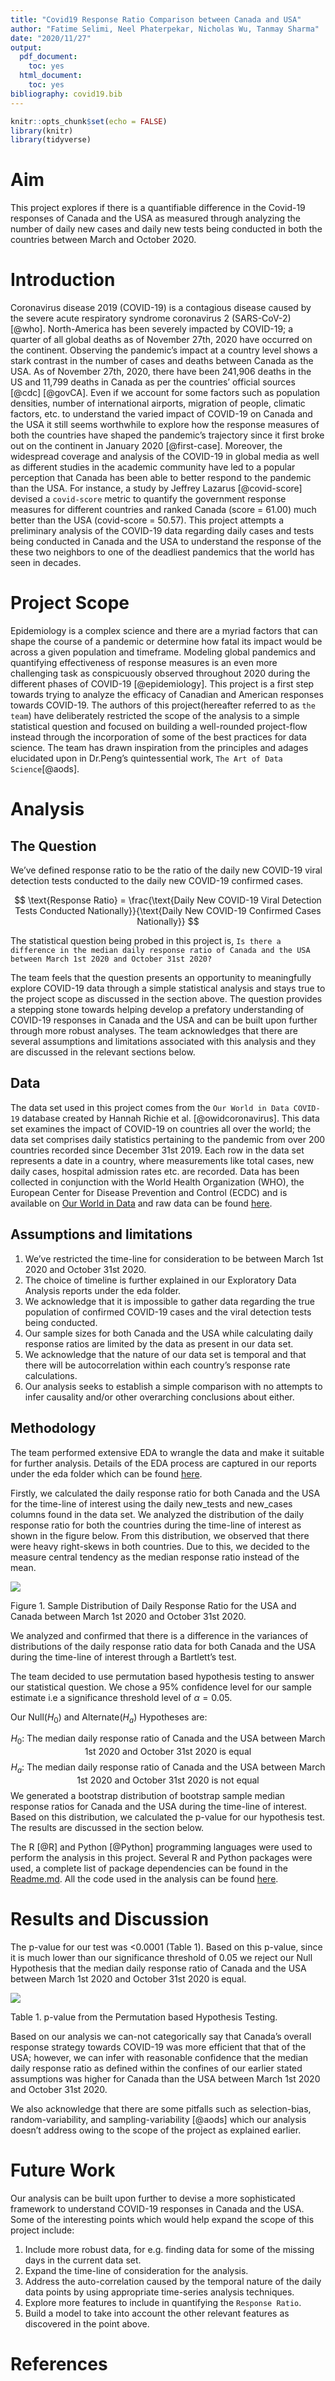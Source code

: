 ```yaml
---
title: "Covid19 Response Ratio Comparison between Canada and USA"
author: "Fatime Selimi, Neel Phaterpekar, Nicholas Wu, Tanmay Sharma"
date: "2020/11/27"
output:
  pdf_document:
    toc: yes
  html_document:
    toc: yes
bibliography: covid19.bib
---
```


```r
knitr::opts_chunk$set(echo = FALSE)
library(knitr)
library(tidyverse)
```

# Aim

This project explores if there is a quantifiable difference in the Covid-19 responses of Canada and the USA as measured through analyzing the number of daily new cases and daily new tests being conducted in both the countries between March and October 2020.

# Introduction

Coronavirus disease 2019 (COVID-19) is a contagious disease caused by the severe acute respiratory syndrome coronavirus 2 (SARS-CoV-2) [@who]. North-America has been severely impacted by COVID-19; a quarter of all global deaths as of November 27th, 2020 have occurred on the continent. Observing the pandemic's impact at a country level shows a stark contrast in the number of cases and deaths between Canada as the USA. As of November 27th, 2020, there have been 241,906 deaths in the US and 11,799 deaths in Canada as per the countries' official sources [@cdc] [@govCA]. Even if we account for some factors such as population densities, number of international airports, migration of people, climatic factors, etc. to understand the varied impact of COVID-19 on Canada and the USA it still seems worthwhile to explore how the response measures of both the countries have shaped the pandemic's trajectory since it first broke out on the continent in January 2020 [@first-case]. Moreover, the widespread coverage and analysis of the COVID-19 in global media as well as different studies in the academic community have led to a popular perception that Canada has been able to better respond to the pandemic than the USA. For instance, a study by Jeffrey Lazarus [@covid-score] devised a `covid-score` metric to quantify the government response measures for different countries and ranked Canada (score = 61.00) much better than the USA (covid-score = 50.57). This project attempts a preliminary analysis of the COVID-19 data regarding daily cases and tests being conducted in Canada and the USA to understand the response of the these two neighbors to one of the deadliest pandemics that the world has seen in decades.

# Project Scope

Epidemiology is a complex science and there are a myriad factors that can shape the course of a pandemic or determine how fatal its impact would be across a given population and timeframe. Modeling global pandemics and quantifying effectiveness of response measures is an even more challenging task as conspicuously observed throughout 2020 during the different phases of COVID-19 [@epidemiology]. This project is a first step towards trying to analyze the efficacy of Canadian and American responses towards COVID-19. The authors of this project(hereafter referred to as `the team`) have deliberately restricted the scope of the analysis to a simple statistical question and focused on building a well-rounded project-flow instead through the incorporation of some of the best practices for data science. The team has drawn inspiration from the principles and adages elucidated upon in Dr.Peng's quintessential work, `The Art of Data Science`[@aods].   

# Analysis

## The Question

We've defined response ratio to be the ratio of the daily new COVID-19 viral detection tests conducted to the daily new COVID-19 confirmed cases.

$$ \text{Response Ratio} = \frac{\text{Daily New COVID-19 Viral Detection Tests Conducted Nationally}}{\text{Daily New COVID-19 Confirmed Cases Nationally}} $$

The statistical question being probed in this project is, `Is there a difference in the median daily response ratio of Canada and the USA between March 1st 2020 and October 31st 2020?`

The team feels that the question presents an opportunity to meaningfully explore COVID-19 data through a simple statistical analysis and stays true to the project scope as discussed in the section above. The question provides a stepping stone towards helping develop a prefatory understanding of COVID-19 responses in Canada and the USA and can be built upon further through more robust analyses. The team acknowledges that there are several assumptions and limitations associated with this analysis and they are discussed in the relevant sections below. 

## Data

The data set used in this project comes from the `Our World in Data COVID-19` database created by Hannah Richie et al. [@owidcoronavirus]. This data set examines the impact of COVID-19 on countries all over the world; the data set comprises daily statistics pertaining to the pandemic from over 200 countries recorded since December 31st 2019. Each row in the data set represents a date in a country, where measurements like total cases, new daily cases, hospital admission rates etc. are recorded. Data has been collected in conjunction with the World Health Organization (WHO), the European Center for Disease Prevention and Control (ECDC) and is available on [Our World in Data](https://ourworldindata.org/coronavirus) and raw data can be found [here](https://raw.githubusercontent.com/owid/covid-19-data/master/public/data/owid-covid-data.csv).

## Assumptions and limitations

1. We've restricted the time-line for consideration to be between March 1st 2020 and October 31st 2020.
2. The choice of timeline is further explained in our Exploratory Data Analysis reports under the eda folder.
3. We acknowledge that it is impossible to gather data regarding the true population of confirmed COVID-19 cases and the viral detection tests being conducted.
4. Our sample sizes for both Canada and the USA while calculating daily response ratios are limited by the data as present in our data set. 
5. We acknowledge that the nature of our data set is temporal and that there will be autocorrelation within each country's response rate calculations.
6. Our analysis seeks to establish a simple comparison with no attempts to infer causality and/or other overarching conclusions about either. 

## Methodology

The team performed extensive EDA to wrangle the data and make it suitable for further analysis. Details of the EDA process are captured in our reports under the eda folder which can be found [here](https://github.com/UBC-MDS/covid-19-cases-vs-tests-analysis/tree/main/eda).

Firstly, we calculated the daily response ratio for both Canada and the USA for the time-line of interest using the daily new_tests and new_cases columns found in the data set. We analyzed the distribution of the daily response ratio for both the countries during the time-line of interest as shown in the figure below. From this distribution, we observed that there were heavy right-skews in both countries. Due to this, we decided to the measure central tendency as the median response ratio instead of the mean.

![](../results/histogram_plot.png)

Figure 1. Sample Distribution of Daily Response Ratio for the USA and Canada between March 1st 2020 and October 31st 2020.

We analyzed and confirmed that there is a difference in the variances of distributions of the daily response ratio data for both Canada and the USA during the time-line of interest through a Bartlett's test. 

The team decided to use permutation based hypothesis testing to answer our statistical question. We chose a 95% confidence level for our sample estimate i.e a significance threshold level of ${\alpha = 0.05}$.

Our Null($H_0$) and Alternate($H_a$) Hypotheses are:

$$ \text {$H_0$: The median daily response ratio of Canada and the USA between March 1st 2020 and October 31st 2020 is equal} $$
$$ \text {$H_a$: The median daily response ratio of Canada and the USA between March 1st 2020 and October 31st 2020 is not equal} $$
We generated a bootstrap distribution of bootstrap sample median response ratios for Canada and the USA during the time-line of interest. Based on this distribution, we calculated the p-value for our hypothesis test. The results are discussed in the section below.

The R [@R] and Python [@Python] programming languages were used to perform the analysis in this project. Several R and Python packages were used, a complete list of package dependencies can be found in the [Readme.md](https://github.com/UBC-MDS/covid-19-cases-vs-tests-analysis/blob/main/README.md). All the code used in the analysis can be found [here](https://github.com/UBC-MDS/covid-19-cases-vs-tests-analysis/tree/main/src). 


# Results and Discussion

The p-value for our test was <0.0001 (Table 1). Based on this p-value, since it is much lower than our significance threshold of 0.05 we reject our Null Hypothesis that the median daily response ratio of Canada and the USA between March 1st 2020 and October 31st 2020 is equal. 

![](../results/simulation_pval.png)


Table 1. p-value from the Permutation based Hypothesis Testing.

Based on our analysis we can-not categorically say that Canada's overall response strategy towards COVID-19 was more efficient that that of the USA; however, we can infer with reasonable confidence that the median daily response ratio as defined within the confines of our earlier stated assumptions was higher for Canada than the USA between March 1st 2020 and October 31st 2020.

We also acknowledge that there are some pitfalls such as selection-bias, random-variability, and sampling-variability [@aods] which our analysis doesn't address owing to the scope of the project as explained earlier.

# Future Work

Our analysis can be built upon further to devise a more sophisticated framework to understand COVID-19 responses in Canada and the USA. Some of the interesting points which would help expand the scope of this project include:

1. Include more robust data, for e.g. finding data for some of the missing days in the current data set.
2. Expand the time-line of consideration for the analysis.
3. Address the auto-correlation caused by the temporal nature of the daily data points by using appropriate time-series analysis techniques.
4. Explore more features to include in quantifying the `Response Ratio`.
5. Build a model to take into account the other relevant features as discovered in the point above.


# References
